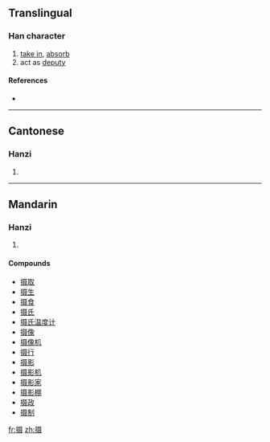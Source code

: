 {{also|攝}}
==Translingual==

===Han character===
{{Han char|rn=64|rad=手|as=10|sn=13|four=|canj=手尸十水 (QSJE), X手尸十水 (XQSJE)}}

# [[take in]], [[absorb]]
# act as [[deputy]]

====References====
* {{Han ref|kx=0449.081|hdz=31929.010|uh=6444|ud=25668}}

----

==Cantonese==

===Hanzi===
{{yue-hanzi|jyut=|y=sip3|tra=攝}}

# {{defn|Cantonese}}

----

==Mandarin==

===Hanzi===
{{cmn-hanzi|tra=攝|pin=[[niè]] ([[nie4]]), [[shè]] ([[she4]])|wg=nieh<sup>4</sup>, she<sup>4</sup>}}

# {{defn|Mandarin}}

====Compounds====
* [[摄取]]
* [[摄生]]
* [[摄食]]
* [[摄氏]]
* [[摄氏温度计]]
* [[摄像]]
* [[摄像机]]
* [[摄行]]
* [[摄影]]
* [[摄影机]]
* [[摄影家]]
* [[摄影棚]]
* [[摄政]]
* [[摄制]]

[[fr:摄]]
[[zh:摄]]